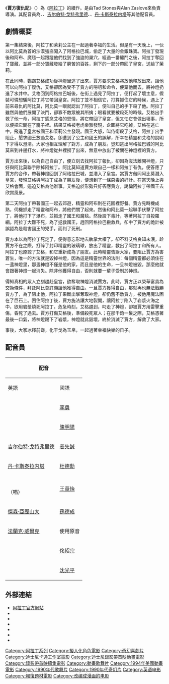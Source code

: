 {{NoteTA
|G1=Movie
|G2=Show
|G3=Disney
|G4=IT
}}
{{Infobox film
| name        = 賈方復仇記
| original_name = {{lang|en|''The Return of Jafar''}}
| image       = The Return of Jafar.jpg
| caption     = DVD封面
| director    = {{Plainlist|
* {{tsl|en|Tad Stones||Tad Stones}}
* {{tsl|en|Alan Zaslove||Alan Zaslove}} }}
| producer    = {{Plainlist|
* Tad Stones
* Alan Zaslove }}
| writer      = {{Plainlist|
* Tad Stones
* {{tsl|en|Mark McCorkle||Mark McCorkle}}
* {{tsl|en|Robert Schooley||Robert Schooley}} }}
| starring    = {{Plainlist|
* {{tsl|en|Scott Weinger||Scott Weinger}}
* {{tsl|en|Jonathan Freeman (actor)||Jonathan Freeman}}
* [[Gilbert_Gottfried|Gilbert Gottfried]]
* [[丹·卡斯泰拉内塔|丹·卡斯泰拉内塔]]
* {{tsl|en|Linda Larkin||Linda Larkin}}
* [[傑森·亞歷山大|傑森·亞歷山大]] }}
| studio      = {{tsl|en|Walt Disney Television Animation||Walt Disney Television Animation}}
| distributor = {{tsl|en|Walt Disney Studios Home Entertainment||Walt Disney Home Video}}
| released    = {{plainlist|
{{Film date|1994|05|20|[[VHS|VHS]]|2005|01|08|[[數碼多功能影音光碟|數碼多功能影音光碟]]}}
}}
| runtime     = 69分鐘
| country     = [[美國|美國]]
| language    = [[英語|英語]]
| preceded_by = 《[[阿拉丁_(1992年電影)|阿拉丁]]》
| followed_by = 《[[阿拉丁和大盗之王|阿拉丁和大盗之王]]》
| cn_name = 贾方复仇记
| hk_name = 魔王回歸
| tw_name = 賈方復仇記
}}

《'''賈方復仇記'''》（{{lang-en|''The Return of Jafar''}}）為《[[阿拉丁_(1992年电影)|阿拉丁]]》的續作。是由Tad Stones與Alan Zaslove來負責導演。其配音員為{{link-en|Scott Weinger|Scott Weinger}}、{{link-en|Jonathan Freeman|Jonathan Freeman}}、[[吉尔伯特·戈特弗里德|吉尔伯特·戈特弗里德]]、{{link-en|Linda_Larkin|Linda_Larkin}}、[[丹·卡斯泰拉内塔|丹·卡斯泰拉内塔]]等其他配音員。

== 劇情概要 ==
第一集結束後，阿拉丁和茉莉公主在一起過著幸福的生活。但是有一天晚上，一伙以阿比莫為首的沙漠強盜闖入了阿格拉巴城，偷走了大量的金銀珠寶。阿拉丁發現後和阿布、魔毯一起跟蹤他們找到了強盜的巢穴，經過一番纏鬥之後，阿拉丁奪回了寶藏，並將一部分寶藏發給了窮苦的百姓，剩下的一部分帶回了皇宮，送給了茉莉。

在此同時，鸚鵡艾格成功從神燈里逃了出來，賈方要求艾格將放他釋放出來，讓他可以向阿拉丁復仇，艾格卻因為受不了賈方的嘮叨和命令，便棄他而去，將神燈扔進了水井中。艾格回到阿格拉巴城後，在街上遇見了阿拉丁，便打起了壞主意，假裝可憐想騙阿拉丁將它帶回皇宮。阿拉丁並不相信它，打算抓住它的時候，遇上了前來尋仇的阿比莫，阿比莫一眼就認出了阿拉丁，便叫自己的手下殺了他。阿拉丁雖然與他們展開了決鬥，卻寡不敵眾被其所擒；眼看就要被殺死的時候，艾格出手救了他一命，阿拉丁感念艾格的恩情，將它帶回了皇宮，但又怕它會做出壞事，所以便把它關在了籠子裡。結果艾格被老虎樂雅發現，企圖將它吃掉，艾格在逃亡中，飛進了皇宮被國王和茉莉公主發現。國王大怒，叫侍衛殺了艾格，阿拉丁出手阻止，懇求國王放過艾格，卻遭到了公主和國王的誤解，所幸在精靈和艾格的說明下才得以澄清。大家也相互理解了對方，成為了朋友。豈知逃出阿格拉巴城的阿比莫來到井邊打水，將神燈從井裡撈了出來，無意中放出了被關在神燈裡的賈方。

賈方出來後，以為自己自由了，便立刻去找阿拉丁報仇，卻因為沒法離開神燈，只好與阿比莫聯手除掉阿拉丁。阿比莫知道賈方跟自己一樣和阿拉丁有仇，便答應了賈方的合作，帶著神燈回到了阿格拉巴城，並潛入了皇宮。當賈方偕同阿比莫潛入皇宮，發現艾格與阿拉丁成為了朋友後，便想到了一條惡毒的奸計。在當天晚上與艾格會面，逼迫艾格為他辦事。艾格迫於形勢只好答應賈方，誘騙阿拉丁帶國王去欣賞風景。

第二天阿拉丁帶著國王一起去郊遊，精靈和阿布則在花園裡野餐。賈方見時機成熟，伺機抓走了精靈和阿布，將他們關了起來。然後和阿比莫一起聯手伏擊了阿拉丁，將他打下了瀑布，並抓走了國王和魔毯。然後設下毒計，等著阿拉丁自投羅網。阿拉丁大難不死，為了拯救國王，趕回阿格拉巴搬救兵，卻中了賈方的詭計被誤認為是殺害國王的兇手，而判了死刑。

賈方本以為阿拉丁死定了，便得意忘形地去執掌大權了。卻不料艾格良知未泯，趁賈方不在之際，打碎了封印精靈的玻璃球，放出了精靈，救出了阿拉丁和所有人。阿拉丁也原諒了艾格，和它重新成為了朋友。此時精靈告訴大家，要阻止賈方為害蒼生，唯一的方法就是毀掉神燈，因為這是精靈世界的法則：每個精靈都必須住在一盞神燈里，那盞神燈不僅是他的家，而且是他的生命，一旦神燈被毀，那麼他就會跟著神燈一起消失。除非他獲得自由，否則就要一輩子受制於神燈。

得知真相的眾人立刻趕赴皇宮，欲奪取神燈消滅賈方。此時，賈方正以榮華富貴為交換條件，拜託阿比莫許願讓他獲得自由。一旦賈方獲得自由，那就再也無法戰勝賈方了，為了阻止他，阿拉丁果斷出擊奪取神燈，卻仍舊不敵賈方，被他用魔法困在了巨石上。困住阿拉丁後，賈方施法讓大地裂開，讓阿拉丁陷入了岩漿火海之中，欲用岩漿燒死阿拉丁。危急時刻，艾格趕到，叼走了神燈，卻被賈方用雷擊重傷，昏死了過去。賈方打傷艾格後，準備殺死眾人；在那千鈞一髮之際，艾格憑著最後一口氣，將神燈踢下了岩漿，神燈就此毀壞，終於消滅了賈方，解救了大家。

事後，大家冰釋前嫌，化干戈為玉帛，一起過著幸福快樂的日子。

== 配音員 ==
{| class="wikitable"
!colspan=2|配音
!rowspan=2|角色
|-
!英語
!國語
|-
|{{link-en|史考特·维勒爾|Scott_Weinger}}
|[[李勇_(配音員)|李勇]]
|{{link-en|阿拉丁（迪士尼）|Aladdin_(Disney_character)|阿拉丁}}（Aladdin）
|-
|{{link-en|喬納森·弗萊曼|Jonathan_Freeman_(actor)}}
|[[陳明陽|陳明陽]]
|{{link-en|賈方|Jafar_(Disney)}}（Jafar）
|-
|[[吉尔伯特·戈特弗里德|吉尔伯特·戈特弗里德]]
|[[姜先誠|姜先誠]]
|{{link-en|艾格|Iago_(Disney)}}（Iago）
|-
|[[丹·卡斯泰拉内塔|丹·卡斯泰拉内塔]]
|[[杜德勳|杜德勳]]
|{{link-en|精靈（迪士尼）|Genie_(Disney)|精靈}}（Genie）
|-
|{{link-en|琳達·拉金|Linda_Larkin}}<br />{{link-en|莉茲·卡拉威|Liz_Callaway}}（唱）
|[[王華怡|王華怡]]
|{{link-en|茉莉（迪士尼）|Princess_Jasmine|茉莉公主}}（Princess Jasmine）
|-
|[[傑森·亞歷山大|傑森·亞歷山大]]
|[[孫德成|孫德成]]
|阿比莫（Abis Mal）
|-
|[[弗兰克·维尔克|法蘭克·威爾克]]
|使用原音
|阿布和拉嘉（Abu and Rajah）
|-
|{{link-en|華爾·貝寧|Val_Bettin}}
|[[佟紹宗|佟紹宗]]
|蘇丹（Sultan）
|-
|{{link-en|吉姆·康明斯|Jim_Cummings}}
|[[沈光平|沈光平]]
|拉索（Razoul）
|}

==外部連結==
* [https://movies.disney.com/aladdin 阿拉丁官方網站]
* {{Facebook|DisneyAladdin|阿拉丁官方}}
*{{amg movie|121846}}
*{{bcdb title|7273}}
*{{douban|1306875}}
*{{IMDb title|0107952}}
*{{Rotten-tomatoes|return_of_jafar}}

{{迪士尼公主}}
{{迪士尼錄影帶首映動畫電影}}

{{DEFAULTSORT:The Return of Jafar}}
[[Category:阿拉丁系列|Category:阿拉丁系列]]
[[Category:擬人化角色電影|Category:擬人化角色電影]]
[[Category:奇幻喜劇片|Category:奇幻喜劇片]]
[[Category:迪士尼卡通工作室電影|Category:迪士尼卡通工作室電影]]
[[Category:迪士尼錄影帶首映動畫電影|Category:迪士尼錄影帶首映動畫電影]]
[[Category:錄影帶首映續集電影|Category:錄影帶首映續集電影]]
[[Category:動畫歌舞片|Category:動畫歌舞片]]
[[Category:1994年美國動畫電影|Category:1994年美國動畫電影]]
[[Category:1990年代歌舞片|Category:1990年代歌舞片]]
[[Category:1990年代奇幻片|Category:1990年代奇幻片]]
[[Category:英语电影|Category:英语电影]]
[[Category:報復題材電影|Category:報復題材電影]]
[[Category:改编成漫画的电影|Category:改编成漫画的电影]]